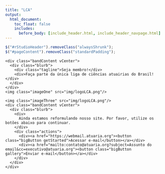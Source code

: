 ```yaml
---
title: "LCA"
output:
  html_document:
    toc_float: false
    includes:
      before_body: [include_header.html, include_header_navpage.html]
---
```


```js
$("#rStudioHeader").removeClass("alwaysShrunk");
$("#pageContent").removeClass("standardPadding");
```

<!--html_preserve-->

<div id="homeContent">
  <div class="band full blue first rightText">
    <div class="bandContent vCenter">
      <div class="blurb">
        <div class="tagline">Seja membro!</div>
        <div>Faça parte da única liga de ciências atuairias do Brasil!</div>
      </div>
    </div>
    <img class="imageOne" src="img/logoLCA.png"/>
  </div>

<!--   <div class="band full gray1 second leftText"> -->
<!--     <div class="bandContent vCenter"> -->
<!--       <div class="blurb"> -->
<!--         <div>R Markdown documents are fully reproducible. Use a productive <a href="https://bookdown.org/yihui/rmarkdown/notebook.html">notebook interface</a> to weave together narrative text and code to produce elegantly formatted output. Use <a href="https://bookdown.org/yihui/rmarkdown/language-engines.html">multiple languages</a> including R, Python, and SQL.</div> -->
<!--       </div> -->
<!--     </div> -->
<!--     <img class="imageTwo" src="images/bandTwo2.png"/> -->
<!--   </div> -->

  <div class="band full third rightText">
    <img class="imageThree" src="img/logoLCA.png"/>
    <div class="bandContent vCenter">
      <div class="blurb">
        <div>
          Ainda estamos reformulando nosso site. Por favor, utilize os botões abaixo para continuar.
        </div>
        <div class="actions">
          <div><a href="https://webmail.atuaria.org"><button class="bigButton getStarted">Acessar e-mail</button></a></div>
          <div><a href="mailto:contato@atuaria.org?subject=Assunto do email&cc=executivo@atuaria.org"><button class="bigButton gallery">Enviar e-mail</button></a></div>
        </div>
      </div>
    </div>
  </div>
<!--   <div class="band full gray2 fourth leftText"> -->
<!--     <div class="bandContent vCenter"> -->
<!--       <div class="blurb"> -->
<!--         <div>Need R Markdown in production? Learn how to <a href="https://docs.rstudio.com/connect/user/publishing/">publish</a> and <a href="https://docs.rstudio.com/connect/user/scheduling/">schedule</a> reports, <a href="https://docs.rstudio.com/connect/user/param-rmarkdown/">enable self-service customization</a>, and distribute beautiful emails using <a href='https://rstudio.com/products/connect'> RStudio Connect</a>. -->
<!--         </div> -->
<!--       </div> -->
<!--     </div> -->
<!--     <img class="imageFour" src="images/band4.png"/> -->
<!--   </div> -->
<!-- </div> -->

<!--/html_preserve-->
